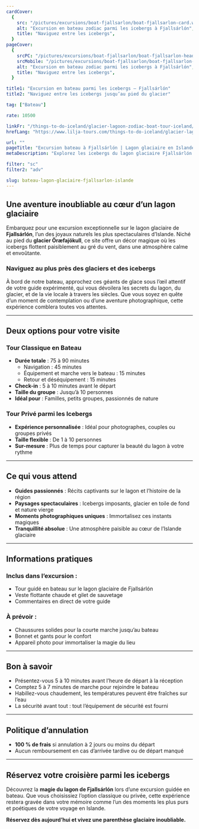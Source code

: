 ```yaml
---
cardCover:
  {
    src: "/pictures/excursions/boat-fjallsarlon/boat-fjallsarlon-card.webp",
    alt: "Excursion en bateau zodiac parmi les icebergs à Fjallsárlón",
    title: "Naviguez entre les icebergs",
  }
pageCover:
  {
    srcPC: "/pictures/excursions/boat-fjallsarlon/boat-fjallsarlon-header-pc.webp",
    srcMobile: "/pictures/excursions/boat-fjallsarlon/boat-fjallsarlon-header-mobile.webp",
    alt: "Excursion en bateau zodiac parmi les icebergs à Fjallsárlón",
    title: "Naviguez entre les icebergs",
  }

title1: "Excursion en bateau parmi les icebergs – Fjallsárlón"
title2: "Naviguez entre les icebergs jusqu’au pied du glacier"

tag: ["Bateau"]

rate: 10500

linkFr: "/things-to-do-iceland/glacier-lagoon-zodiac-boat-tour-iceland/"
hrefLang: "https://www.lilja-tours.com/things-to-do-iceland/glacier-lagoon-zodiac-boat-tour-iceland/"

url: ""
pageTitle: "Excursion bateau à Fjallsárlón | Lagon glaciaire en Islande"
metaDescription: "Explorez les icebergs du lagon glaciaire Fjallsárlón en bateau avec guide. Petit groupe ou privatif. Magique et inoubliable. Réservez maintenant !"

filter: "sc"
filter2: "adv"

slug: bateau-lagon-glaciaire-fjallsarlon-islande
---
```


## Une aventure inoubliable au cœur d’un lagon glaciaire

Embarquez pour une excursion exceptionnelle sur le lagon glaciaire de **Fjallsárlón**, l’un des joyaux naturels les plus spectaculaires d’Islande. Niché au pied du **glacier Öræfajökull**, ce site offre un décor magique où les icebergs flottent paisiblement au gré du vent, dans une atmosphère calme et envoûtante.

### Naviguez au plus près des glaciers et des icebergs

À bord de notre bateau, approchez ces géants de glace sous l’œil attentif de votre guide expérimenté, qui vous dévoilera les secrets du lagon, du glacier, et de la vie locale à travers les siècles. Que vous soyez en quête d’un moment de contemplation ou d’une aventure photographique, cette expérience comblera toutes vos attentes.

---

## Deux options pour votre visite

### Tour Classique en Bateau

- **Durée totale** : 75 à 90 minutes
  - Navigation : 45 minutes
  - Équipement et marche vers le bateau : 15 minutes
  - Retour et déséquipement : 15 minutes
- **Check-in** : 5 à 10 minutes avant le départ
- **Taille du groupe** : Jusqu’à 10 personnes
- **Idéal pour** : Familles, petits groupes, passionnés de nature

### Tour Privé parmi les Icebergs

- **Expérience personnalisée** : Idéal pour photographes, couples ou groupes privés
- **Taille flexible** : De 1 à 10 personnes
- **Sur-mesure** : Plus de temps pour capturer la beauté du lagon à votre rythme

---

## Ce qui vous attend

- **Guides passionnés** : Récits captivants sur le lagon et l’histoire de la région
- **Paysages spectaculaires** : Icebergs imposants, glacier en toile de fond et nature vierge
- **Moments photographiques uniques** : Immortalisez ces instants magiques
- **Tranquillité absolue** : Une atmosphère paisible au cœur de l’Islande glaciaire

---

## Informations pratiques

### Inclus dans l’excursion :

- Tour guidé en bateau sur le lagon glaciaire de Fjallsárlón
- Veste flottante chaude et gilet de sauvetage
- Commentaires en direct de votre guide

### À prévoir :

- Chaussures solides pour la courte marche jusqu’au bateau
- Bonnet et gants pour le confort
- Appareil photo pour immortaliser la magie du lieu

---

## Bon à savoir

- Présentez-vous 5 à 10 minutes avant l’heure de départ à la réception
- Comptez 5 à 7 minutes de marche pour rejoindre le bateau
- Habillez-vous chaudement, les températures peuvent être fraîches sur l’eau
- La sécurité avant tout : tout l’équipement de sécurité est fourni

---

## Politique d’annulation

- **100 % de frais** si annulation à 2 jours ou moins du départ
- Aucun remboursement en cas d’arrivée tardive ou de départ manqué

---

## Réservez votre croisière parmi les icebergs

Découvrez la **magie du lagon de Fjallsárlón** lors d’une excursion guidée en bateau. Que vous choisissiez l’option classique ou privée, cette expérience restera gravée dans votre mémoire comme l’un des moments les plus purs et poétiques de votre voyage en Islande.

**Réservez dès aujourd’hui et vivez une parenthèse glaciaire inoubliable.**

<script
  type="text/javascript"
  src="https://widgets.bokun.io/assets/javascripts/apps/build/BokunWidgetsLoader.js?bookingChannelUUID=97236c68-b945-4a96-8587-660bdc4c45fd"
  async
></script>

<div
  class="bokunWidget"
  data-src="https://widgets.bokun.io/online-sales/97236c68-b945-4a96-8587-660bdc4c45fd/experience-calendar/6797"
></div>
